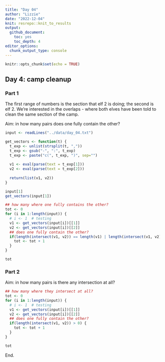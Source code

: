 ```yaml
---
title: "Day 04"
author: "Lizzie"
date: "2022-12-04"
knit: resrepo::knit_to_results
output:
  github_document:
    toc: yes
    toc_depth: 4
editor_options: 
  chunk_output_type: console
---
```


```r
knitr::opts_chunk$set(echo = TRUE)
```

## Day 4: camp cleanup

### Part 1

The first range of numbers is the section that elf 2 is doing; the second is elf 2. We're interested in the overlaps - where both elves have been told to clean the same section of the camp.

Aim: in how many pairs does one fully contain the other?

```r

input <- readLines("../data/day_04.txt")

get_vectors <- function(t) {
  t_exp <- unlist(strsplit(t, ","))
  t_exp <- gsub("-", ":", t_exp)
  t_exp <- paste("c(", t_exp, ")", sep="")
  
  v1 <- eval(parse(text = t_exp[1]))
  v2 <- eval(parse(text = t_exp[2]))
  
  return(list(v1, v2))
}

input[1]
get_vectors(input[1])

## how many where one fully contains the other?
tot <- 0
for (i in 1:length(input)) {
  # i <- 1  # testing
  v1 <- get_vectors(input[i])[[1]]
  v2 <- get_vectors(input[i])[[2]]
  ## does one fully contain the other?
  if(length(intersect(v1, v2)) == length(v1) | length(intersect(v1, v2)) == length(v2)) {
    tot <- tot + 1
  }
}

tot

```

### Part 2

Aim: in how many pairs is there any intersection at all?

```r

## how many where they intersect at all?
tot <- 0
for (i in 1:length(input)) {
  # i <- 1  # testing
  v1 <- get_vectors(input[i])[[1]]
  v2 <- get_vectors(input[i])[[2]]
  ## does one fully contain the other?
  if(length(intersect(v1, v2)) > 0) {
    tot <- tot + 1
  }
}

tot

```

End.

